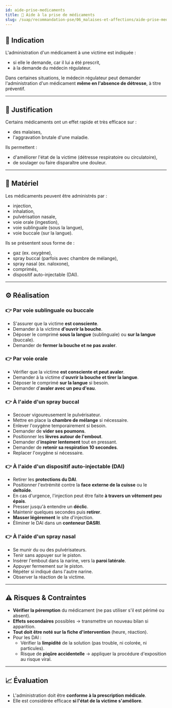 ---
id: aide-prise-medicaments
title: 💊 Aide à la prise de médicaments
slug: /suap/recommandation-pse/06_malaises-et-affections/aide-prise-medicaments
---


## 💊 Indication

L'administration d'un médicament à une victime est indiquée :

- si elle le demande, car il lui a été prescrit,
- à la demande du médecin régulateur.

Dans certaines situations, le médecin régulateur peut demander l'administration d'un médicament **même en l'absence de détresse**, à titre préventif.

---

## 📢 Justification

Certains médicaments ont un effet rapide et très efficace sur :

- des malaises,
- l'aggravation brutale d'une maladie.

Ils permettent :

- d'améliorer l'état de la victime (détresse respiratoire ou circulatoire),
- de soulager ou faire disparaître une douleur.

---

## 🧰 Matériel

Les médicaments peuvent être administrés par :

- injection,
- inhalation,
- pulvérisation nasale,
- voie orale (ingestion),
- voie sublinguale (sous la langue),
- voie buccale (sur la langue).

Ils se présentent sous forme de :

- gaz (ex. oxygène),
- spray buccal (parfois avec chambre de mélange),
- spray nasal (ex. naloxone),
- comprimés,
- dispositif auto-injectable (DAI).

---

## ⚙️ Réalisation

### 👉 Par voie sublinguale ou buccale

- S'assurer que la victime **est consciente**.
- Demander à la victime **d'ouvrir la bouche**.
- Déposer le comprimé **sous la langue** (sublinguale) ou **sur la langue** (buccale).
- Demander de **fermer la bouche et ne pas avaler**.

### 👉 Par voie orale

- Vérifier que la victime **est consciente et peut avaler**.
- Demander à la victime d'**ouvrir la bouche et tirer la langue**.
- Déposer le comprimé **sur la langue** si besoin.
- Demander d'**avaler avec un peu d'eau**.

### 👉 À l'aide d'un spray buccal

- Secouer vigoureusement le pulvérisateur.
- Mettre en place la **chambre de mélange** si nécessaire.
- Enlever l'oxygène temporairement si besoin.
- Demander de **vider ses poumons**.
- Positionner les **lèvres autour de l'embout**.
- Demander d'**inspirer lentement** tout en pressant.
- Demander de **retenir sa respiration 10 secondes**.
- Replacer l'oxygène si nécessaire.

### 👉 À l'aide d'un dispositif auto-injectable (DAI)

- Retirer les **protections du DAI**.
- Positionner l'extrémité contre la **face externe de la cuisse** ou le **deltoïde**.
- En cas d'urgence, l'injection peut être faite **à travers un vêtement peu épais**.
- Presser jusqu'à entendre un **déclic**.
- Maintenir quelques secondes puis **retirer**.
- **Masser légèrement** le site d'injection.
- Éliminer le DAI dans un **conteneur DASRI**.

### 👉 À l'aide d'un spray nasal

- Se munir du ou des pulvérisateurs.
- Tenir sans appuyer sur le piston.
- Insérer l'embout dans la narine, vers la **paroi latérale**.
- Appuyer fermement sur le piston.
- Répéter si indiqué dans l'autre narine.
- Observer la réaction de la victime.

---

## ⚠️ Risques & Contraintes

- **Vérifier la péremption** du médicament (ne pas utiliser s'il est périmé ou absent).
- **Effets secondaires** possibles → transmettre un nouveau bilan si apparition.
- **Tout doit être noté sur la fiche d'intervention** (heure, réaction).
- Pour les DAI :
  - Vérifier la **limpidité** de la solution (pas trouble, ni colorée, ni particules).
  - Risque de **piqûre accidentelle** → appliquer la procédure d'exposition au risque viral.

---

## 📈 Évaluation

- L'administration doit être **conforme à la prescription médicale**.
- Elle est considérée efficace **si l'état de la victime s'améliore**.

